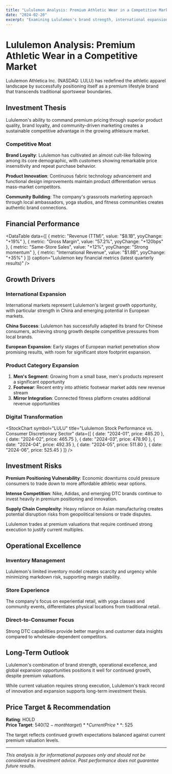 ```yaml
---
title: "Lululemon Analysis: Premium Athletic Wear in a Competitive Market"
date: "2024-02-20"
excerpt: "Examining Lululemon's brand strength, international expansion strategy, and ability to maintain premium pricing in an increasingly competitive athletic wear market."
---
```


# Lululemon Analysis: Premium Athletic Wear in a Competitive Market

Lululemon Athletica Inc. (NASDAQ: LULU) has redefined the athletic apparel landscape by successfully positioning itself as a premium lifestyle brand that transcends traditional sportswear boundaries.

## Investment Thesis

<Callout type="info" title="Brand Premium">
Lululemon's ability to command premium pricing through superior product quality, brand loyalty, and community-driven marketing creates a sustainable competitive advantage in the growing athleisure market.
</Callout>

### Competitive Moat

**Brand Loyalty**: Lululemon has cultivated an almost cult-like following among its core demographic, with customers showing remarkable price insensitivity and repeat purchase behavior.

**Product Innovation**: Continuous fabric technology advancement and functional design improvements maintain product differentiation versus mass-market competitors.

**Community Building**: The company's grassroots marketing approach through local ambassadors, yoga studios, and fitness communities creates authentic brand connections.

## Financial Performance

<DataTable 
  data={[
    { metric: "Revenue (TTM)", value: "$8.1B", yoyChange: "+19%" },
    { metric: "Gross Margin", value: "57.2%", yoyChange: "+120bps" },
    { metric: "Same-Store Sales", value: "+12%", yoyChange: "Strong momentum" },
    { metric: "International Revenue", value: "$1.8B", yoyChange: "+35%" }
  ]}
  caption="Lululemon key financial metrics (latest quarterly results)"
/>

## Growth Drivers

### International Expansion

<Callout type="success" title="Global Opportunity">
International markets represent Lululemon's largest growth opportunity, with particular strength in China and emerging potential in European markets.
</Callout>

**China Success**: Lululemon has successfully adapted its brand for Chinese consumers, achieving strong growth despite competitive pressures from local brands.

**European Expansion**: Early stages of European market penetration show promising results, with room for significant store footprint expansion.

### Product Category Expansion

1. **Men's Segment**: Growing from a small base, men's products represent a significant opportunity
2. **Footwear**: Recent entry into athletic footwear market adds new revenue stream
3. **Mirror Integration**: Connected fitness platform creates additional revenue opportunities

### Digital Transformation

<StockChart 
  symbol="LULU"
  title="Lululemon Stock Performance vs. Consumer Discretionary Sector"
  data={[
    { date: "2024-01", price: 485.20 },
    { date: "2024-02", price: 465.75 },
    { date: "2024-03", price: 478.90 },
    { date: "2024-04", price: 492.35 },
    { date: "2024-05", price: 511.80 },
    { date: "2024-06", price: 525.45 }
  ]}
/>

## Investment Risks

**Premium Positioning Vulnerability**: Economic downturns could pressure consumers to trade down to more affordable athletic wear options.

**Intense Competition**: Nike, Adidas, and emerging DTC brands continue to invest heavily in premium positioning and innovation.

**Supply Chain Complexity**: Heavy reliance on Asian manufacturing creates potential disruption risks from geopolitical tensions or trade disputes.

<Callout type="warning" title="Valuation Concern">
Lululemon trades at premium valuations that require continued strong execution to justify current multiples.
</Callout>

## Operational Excellence

### Inventory Management

Lululemon's limited inventory model creates scarcity and urgency while minimizing markdown risk, supporting margin stability.

### Store Experience

The company's focus on experiential retail, with yoga classes and community events, differentiates physical locations from traditional retail.

### Direct-to-Consumer Focus

Strong DTC capabilities provide better margins and customer data insights compared to wholesale-dependent competitors.

## Long-Term Outlook

Lululemon's combination of brand strength, operational excellence, and global expansion opportunities positions it well for continued growth, despite premium valuations.

<Callout type="info" title="Investment Perspective">
While current valuation requires strong execution, Lululemon's track record of innovation and expansion supports long-term investment thesis.
</Callout>

## Price Target & Recommendation

**Rating**: HOLD  
**Price Target**: $540 (12-month target)  
**Current Price**: ~$525

The target reflects continued growth expectations balanced against current premium valuation levels.

---

<Newsletter inline={true} />

*This analysis is for informational purposes only and should not be considered as investment advice. Past performance does not guarantee future results.*